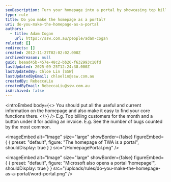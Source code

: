 ```yaml
---
seoDescription: Turn your homepage into a portal by showcasing top billing customers and key metrics, making it easy to find core functions.
type: rule
title: Do you make the homepage as a portal?
uri: do-you-make-the-homepage-as-a-portal
authors:
  - title: Adam Cogan
    url: https://ssw.com.au/people/adam-cogan
related: []
redirects: []
created: 2012-11-27T02:02:02.000Z
archivedreason: null
guid: beaad45b-457e-48c2-bb26-f632993c10fd
lastUpdated: 2025-09-25T12:24:38.000Z
lastUpdatedBy: Chloe Lin [SSW]
lastUpdatedByEmail: chloelin@ssw.com.au
createdBy: RebeccaLiu
createdByEmail: RebeccaLiu@ssw.com.au
isArchived: false
---
```


<introEmbed
  body={<>
You should put all the useful and current information on the homepage and also make it easy to find your core functions there.
  </>}
/>
E.g. Top billing customers for the month and a button under it for adding an invoice.
E.g. See the number of bugs counted by the most common.


<imageEmbed
  alt="Image"
  size="large"
  showBorder={false}
  figureEmbed={ {
    preset: "default",
    figure: "The homepage of TWA is a portal",
    shouldDisplay: true
  } }
  src="/HomepagePortal.png"
/>



<imageEmbed
  alt="Image"
  size="large"
  showBorder={false}
  figureEmbed={ {
    preset: "default",
    figure: "Microsoft  also opens a portal 'homepage'",
    shouldDisplay: true
  } }
  src="/uploads/rules/do-you-make-the-homepage-as-a-portal/word-portal.png"
/>
